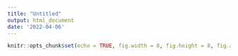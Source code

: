 ```yaml
---
title: "Untitled"
output: html_document
date: '2022-04-06'
---
```


```r
knitr::opts_chunk$set(echo = TRUE, fig.width = 8, fig.height = 8, fig.alig = "center")
```


